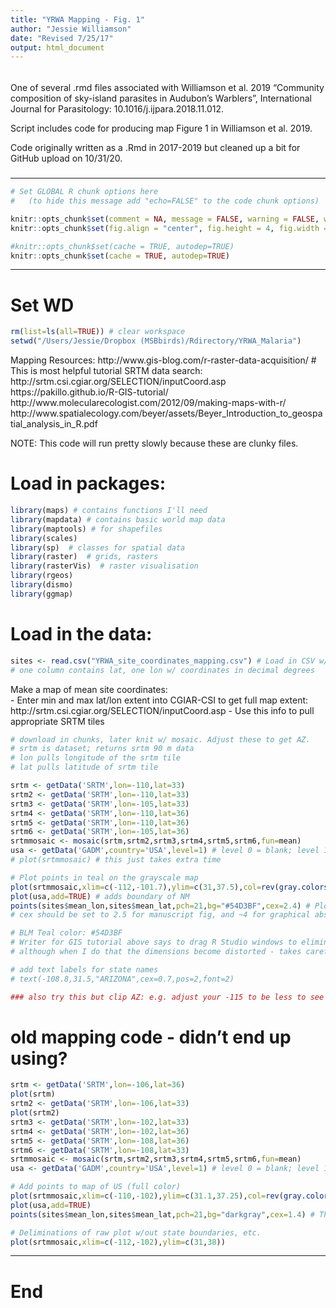 ```yaml
---
title: "YRWA Mapping - Fig. 1"
author: "Jessie Williamson"
date: "Revised 7/25/17"
output: html_document
---
```


######

One of several .rmd files associated with Williamson et al. 2019 "Community composition of sky-island parasites in Audubon's Warblers", International Journal for Parasitology: 10.1016/j.ijpara.2018.11.012. 

Script includes code for producing map Figure 1 in Williamson et al. 2019. 

Code originally written as a .Rmd in 2017-2019 but cleaned up a bit for GitHub upload on 10/31/20. 

#####

---

```R
# Set GLOBAL R chunk options here
#   (to hide this message add "echo=FALSE" to the code chunk options)

knitr::opts_chunk$set(comment = NA, message = FALSE, warning = FALSE, width = 100)
knitr::opts_chunk$set(fig.align = "center", fig.height = 4, fig.width = 6)

#knitr::opts_chunk$set(cache = TRUE, autodep=TRUE)
knitr::opts_chunk$set(cache = TRUE, autodep=TRUE)
```

---

# Set WD
```R
rm(list=ls(all=TRUE)) # clear workspace 
setwd("/Users/Jessie/Dropbox (MSBbirds)/Rdirectory/YRWA_Malaria")
```

Mapping Resources:
http://www.gis-blog.com/r-raster-data-acquisition/ # This is most helpful tutorial
SRTM data search: http://srtm.csi.cgiar.org/SELECTION/inputCoord.asp
https://pakillo.github.io/R-GIS-tutorial/
http://www.molecularecologist.com/2012/09/making-maps-with-r/
http://www.spatialecology.com/beyer/assets/Beyer_Introduction_to_geospatial_analysis_in_R.pdf

NOTE: This code will run pretty slowly because these are clunky files. 


# Load in packages:
```R
library(maps) # contains functions I'll need
library(mapdata) # contains basic world map data 
library(maptools) # for shapefiles 
library(scales)
library(sp)  # classes for spatial data
library(raster)  # grids, rasters
library(rasterVis)  # raster visualisation
library(rgeos)
library(dismo)
library(ggmap)
```


# Load in the data:
```R
sites <- read.csv("YRWA_site_coordinates_mapping.csv") # Load in CSV w/ mean lat/lon for sites
# one column contains lat, one lon w/ coordinates in decimal degrees
```


Make a map of mean site coordinates:  
- Enter min and max lat/lon extent into CGIAR-CSI to get full map extent: http://srtm.csi.cgiar.org/SELECTION/inputCoord.asp
- Use this info to pull appropriate SRTM tiles 
```r
# download in chunks, later knit w/ mosaic. Adjust these to get AZ.
# srtm is dataset; returns srtm 90 m data
# lon pulls longitude of the srtm tile
# lat pulls latitude of srtm tile

srtm <- getData('SRTM',lon=-110,lat=33)
srtm2 <- getData('SRTM',lon=-110,lat=33)
srtm3 <- getData('SRTM',lon=-105,lat=33)
srtm4 <- getData('SRTM',lon=-110,lat=36)
srtm5 <- getData('SRTM',lon=-110,lat=36)
srtm6 <- getData('SRTM',lon=-105,lat=36)
srtmmosaic <- mosaic(srtm,srtm2,srtm3,srtm4,srtm5,srtm6,fun=mean)
usa <- getData('GADM',country='USA',level=1) # level 0 = blank; level 1 = county/state lines
# plot(srtmmosaic) # this just takes extra time 

# Plot points in teal on the grayscale map
plot(srtmmosaic,xlim=c(-112,-101.7),ylim=c(31,37.5),col=rev(gray.colors(10,0,1))) # this zooms in to the area of NM 
plot(usa,add=TRUE) # adds boundary of NM 
points(sites$mean_lon,sites$mean_lat,pch=21,bg="#54D3BF",cex=2.4) # Plots points in teal; adjust "bg" for color 
# cex should be set to 2.5 for manuscript fig, and ~4 for graphical abstract

# BLM Teal color: #54D3BF
# Writer for GIS tutorial above says to drag R Studio windows to eliminate white space on either side of the plot
# although when I do that the dimensions become distorted - takes careful finagling

# add text labels for state names 
# text(-108.8,31.5,"ARIZONA",cex=0.7,pos=2,font=2)

### also try this but clip AZ: e.g. adjust your -115 to be less to see if this helps; maybe even remove these layers 
``` 


# old mapping code - didn't end up using? 
```r
srtm <- getData('SRTM',lon=-106,lat=36) 
plot(srtm)
srtm2 <- getData('SRTM',lon=-106,lat=33) 
plot(srtm2)
srtm3 <- getData('SRTM',lon=-102,lat=33)
srtm4 <- getData('SRTM',lon=-102,lat=36)
srtm5 <- getData('SRTM',lon=-108,lat=36)
srtm6 <- getData('SRTM',lon=-108,lat=33)
srtmmosaic <- mosaic(srtm,srtm2,srtm3,srtm4,srtm5,srtm6,fun=mean)
usa <- getData('GADM',country='USA',level=1) # level 0 = blank; level 1 = county/state lines

# Add points to map of US (full color)
plot(srtmmosaic,xlim=c(-110,-102),ylim=c(31.1,37.25),col=rev(gray.colors(10,0,1))) # Plots a map of NM & AZ; adjust these to clip map
plot(usa,add=TRUE)
points(sites$mean_lon,sites$mean_lat,pch=21,bg="darkgray",cex=1.4) # This plots sampling points on map

# Deliminations of raw plot w/out state boundaries, etc. 
plot(srtmmosaic,xlim=c(-112,-102),ylim=c(31,38))
```


----

# End 


